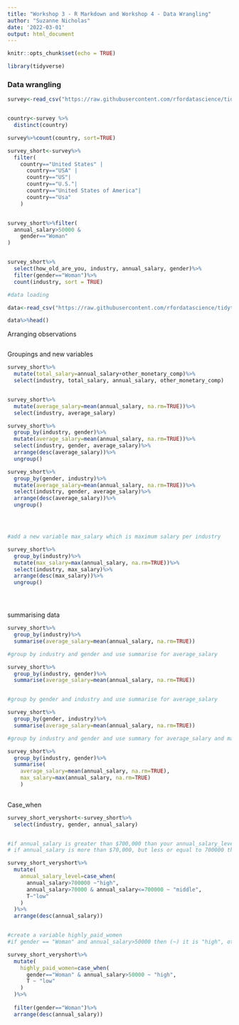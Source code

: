 ```yaml
---
title: "Workshop 3 - R Markdown and Workshop 4 - Data Wrangling"
author: "Suzanne Nicholas"
date: '2022-03-01'
output: html_document
---
```


```r
knitr::opts_chunk$set(echo = TRUE)

library(tidyverse)

```

### Data wrangling


```r

survey<-read_csv("https://raw.githubusercontent.com/rfordatascience/tidytuesday/master/data/2021/2021-05-18/survey.csv")


country<-survey %>%
  distinct(country)

survey%>%count(country, sort=TRUE)

survey_short<-survey%>%
  filter(
    country=="United States" | 
      country=="USA" | 
      country=="US"|
      country=="U.S."|
      country=="United States of America"|
      country=="Usa"
    )


survey_short%>%filter(
  annual_salary>50000 &
    gender=="Woman"
)


survey_short%>%
  select(how_old_are_you, industry, annual_salary, gender)%>%
  filter(gender=="Woman")%>%
  count(industry, sort = TRUE)


```



```r

#data loading

data<-read_csv("https://raw.githubusercontent.com/rfordatascience/tidytuesday/master/data/2021/2021-05-18/survey.csv")

data%>%head()


```

Arranging observations

```r



```



Groupings and new variables

```r

survey_short%>%
  mutate(total_salary=annual_salary+other_monetary_comp)%>%
  select(industry, total_salary, annual_salary, other_monetary_comp)


survey_short%>%
  mutate(average_salary=mean(annual_salary, na.rm=TRUE))%>%
  select(industry, average_salary)

survey_short%>%
  group_by(industry, gender)%>%
  mutate(average_salary=mean(annual_salary, na.rm=TRUE))%>%
  select(industry, gender, average_salary)%>%
  arrange(desc(average_salary))%>%
  ungroup()

survey_short%>%
  group_by(gender, industry)%>%
  mutate(average_salary=mean(annual_salary, na.rm=TRUE))%>%
  select(industry, gender, average_salary)%>%
  arrange(desc(average_salary))%>%
  ungroup()




#add a new variable max_salary which is maximum salary per industry

survey_short%>%
  group_by(industry)%>%
  mutate(max_salary=max(annual_salary, na.rm=TRUE))%>%
  select(industry, max_salary)%>%
  arrange(desc(max_salary))%>%
  ungroup()





```

summarising data

```r

survey_short%>%
  group_by(industry)%>%
  summarise(average_salary=mean(annual_salary, na.rm=TRUE))

#group by industry and gender and use summarise for average_salary

survey_short%>%
  group_by(industry, gender)%>%
  summarise(average_salary=mean(annual_salary, na.rm=TRUE))


#group by gender and industry and use summarise for average_salary

survey_short%>%
  group_by(gender, industry)%>%
  summarise(average_salary=mean(annual_salary, na.rm=TRUE))

#group by industry and gender and use summary for average_salary and max_salary

survey_short%>%
  group_by(industry, gender)%>%
  summarise(
    average_salary=mean(annual_salary, na.rm=TRUE), 
    max_salary=max(annual_salary, na.rm=TRUE)
    )
    

```


Case_when

```r

survey_short_veryshort<-survey_short%>%
  select(industry, gender, annual_salary)


#if annual_salary is greater than $700,000 than your annual_salary_level is high, otherwise it is low
# if annual_salary is more than $70,000, but less or equal to 700000 then your annual_salary_level is middle, otherwise it is low.

survey_short_veryshort%>%
  mutate(
    annual_salary_level=case_when(
      annual_salary>700000 ~"high",
      annual_salary>70000 & annual_salary<=700000 ~ "middle",
      T~"low"
    )
  )%>%
  arrange(desc(annual_salary))


#create a variable highly_paid_women
#if gender == "Woman" and annual_salary>50000 then (~) it is "high", otherwise it is low

survey_short_veryshort%>%
  mutate(
    highly_paid_women=case_when(
      gender=="Woman" & annual_salary>50000 ~ "high",
      T ~ "low"
    )
  )%>%
  
  filter(gender=="Woman")%>%
  arrange(desc(annual_salary))


```






